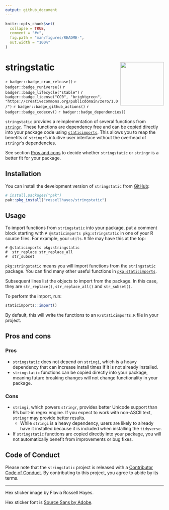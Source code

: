 ```yaml
---
output: github_document
---
```


<!-- README.md is generated from README.Rmd. Please edit that file -->

```r
knitr::opts_chunk$set(
  collapse = TRUE,
  comment = "#>",
  fig.path = "man/figures/README-",
  out.width = "100%"
)
```

# stringstatic <img src="man/figures/logo.png?raw=TRUE" align="right" height="138" />

<!-- badges: start -->
`r badger::badge_cran_release()`
`r badger::badge_runiverse()`
`r badger::badge_lifecycle("stable")`
`r badger::badge_license("CC0", "brightgreen", "https://creativecommons.org/publicdomain/zero/1.0/")`
`r badger::badge_github_actions()`
`r badger::badge_codecov()`
`r badger::badge_dependencies()`
<!-- badges: end -->

`stringstatic` provides a reimplementation of several functions from [`stringr`](https://stringr.tidyverse.org/).
These functions are dependency free and can be copied directly into your package code using [`staticimports`](https://github.com/wch/staticimports).
This allows you to reap the benefits of `stringr`'s intuitive user interface without the overhead of `stringr`'s dependencies.

See section [Pros and cons](#pros-and-cons) to decide whether `stringstatic` or `stringr` is a better fit for your package.

## Installation

You can install the development version of `stringstatic` from [GitHub](https://github.com/rossellhayes/stringstatic):

``` r
# install.packages("pak")
pak::pkg_install("rossellhayes/stringstatic")
```

## Usage

To import functions from `stringstatic` into your package, put a comment block starting with `# @staticimports pkg:stringstatic` in one of your R source files.
For example, your `utils.R` file may have this at the top:

```
# @staticimports pkg:stringstatic
#  str_replace str_replace_all
#  str_subset
```

`pkg:stringstatic` means you will import functions from the `stringstatic` package.
You can find many other useful functions in [`pkg:staticimports`](https://github.com/wch/staticimports).

Subsequent lines list the objects to import from the package.
In this case, they are `str_replace()`, `str_replace_all()` and `str_subset()`.

To perform the import, run:

```r
staticimports::import()
```

By default, this will write the functions to an `R/staticimports.R` file in your project.

## Pros and cons

### Pros

- `stringstatic` does not depend on `stringi`, which is a heavy dependency that can increase install times if it is not already installed.
- `stringstatic` functions can be copied directly into your package, meaning future breaking changes will not change functionality in your package.

### Cons

- `stringi`, which powers `stringr`, provides better Unicode support than R's built-in regex engine.
If you expect to work with non-ASCII text, `stringr` may provide better results.
	- While `stringi` is a heavy dependency, users are likely to already have it installed because it is included when installing the `tidyverse`.
- If `stringstatic` functions are copied directly into your package, you will not automatically benefit from improvements or bug fixes.

## Code of Conduct

Please note that the `stringstatic` project is released with a [Contributor Code of Conduct](https://contributor-covenant.org/version/2/1/CODE_OF_CONDUCT.html). By contributing to this project, you agree to abide by its terms.

---

Hex sticker image by Flavia Rossell Hayes.

Hex sticker font is 
[Source Sans by Adobe](https://github.com/adobe-fonts/source-sans).
